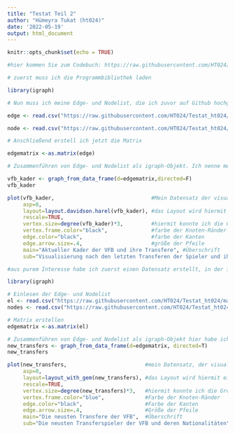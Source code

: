 ---
title: "Testat Teil 2"
author: "Hümeyra Tukat (ht024)"
date: '2022-05-19'
output: html_document
---

```{r setup, include=FALSE}
knitr::opts_chunk$set(echo = TRUE)

#hier kommen Sie zum Codebuch: https://raw.githubusercontent.com/HT024/Testat_ht024/main/Codebuch 
```

```{r Gesamnetzwerk erstellen, echo=FALSE}

# zuerst muss ich die Programmbibliothek laden

library(igraph)

# Nun muss ich meine Edge- und Nodelist, die ich zuvor auf Github hochgeladen habe einsetzen.

edge <- read.csv("https://raw.githubusercontent.com/HT024/Testat_ht024/main/Edgelist_all_ht024.csv", header=T, as.is=T, sep = ",")

node <- read.csv("https://raw.githubusercontent.com/HT024/Testat_ht024/main/Nodelist_all_ht024.csv", header=T, as.is=T, sep = ",")

# Anschließend erstell ich jetzt die Matrix

edgematrix <-as.matrix(edge)

# Zusammenführen von Edge- und Nodelist als igraph-Objekt. Ich nenne meinen Datensatz vfb_kader

vfb_kader <- graph_from_data_frame(d=edgematrix,directed=F)
vfb_kader

```



```{r Netzwerk visualisieren, fig.height=6, fig.width=10, message=FALSE, warning=FALSE, paged.print=FALSE}
plot(vfb_kader,                               #Mein Datensatz der visualisiert werden soll
     asp=0,
     layout=layout.davidson.harel(vfb_kader), #das Layout wird hiermit eingestellt, ich hab einfach solange den Code ausprobiert                                                  bis es ordentlich aussah
     rescale=TRUE,
     vertex.size=degree(vfb_kader)*3,         #hiermit konnte ich die Größe meiner Knoten so anlegen, dass sie größer werden je                                                   öfter sie im Datensatz vorkamen
     vertex.frame.color="black",              #farbe der Knoten-Ränder
     edge.color="black",                      #farbe der Kanten
     edge.arrow.size=.4,                      #größe der Pfeile 
     main="Aktueller Kader der VFB und ihre Transfere", #Überschrift
     sub="Visualisierung nach den letzten Transferen der Spieler und ihrer Nationalität") #Unter-/Überschrift/Beschreibung
```

```{r Gesamnetzwerk erstellen, echo=FALSE}
#aus purem Interesse habe ich zuerst einen Datensatz erstellt, in der ich die ganzen aktuellen/neusten Transfers die für diese/innerhalb dieser Season stattgefunden haben erhoben habe. Da ich es spannend fand zu sehen wie das Netzwerk unterhalb diesen Spielern aussieht. 

library(igraph)

# Einlesen der Edge- und Nodelist
el <- read.csv("https://raw.githubusercontent.com/HT024/Testat_ht024/main/Edgelist_ht024.csv", header=T, as.is=T, sep = ",")
nodes <- read.csv("https://raw.githubusercontent.com/HT024/Testat_ht024/main/Nodelist_ht024.csv", header=T, as.is=T, sep = ",")

# Matrix erstellen
edgematrix <-as.matrix(el)

# Zusammenführen von Edge- und Nodelist als igraph-Objekt hier habe ich es new_transfers genannt
new_transfers <- graph_from_data_frame(d=edgematrix, directed=T)
new_transfers
```

```{r Netzwerk visualisieren, fig.height=6, fig.width=10, message=FALSE, warning=FALSE, paged.print=FALSE}
plot(new_transfers,                         #mein Datensatz, der visualisiert werden soll
     asp=0,
     layout=layout_with_gem(new_transfers), #das Layout wird hiermit eingestellt, ich hab einfach solange den Code ausprobiert                                                  bis es ordentlich aussah
     rescale=TRUE,
     vertex.size=degree(new_transfers)*3,   #hiermit konnte ich die Größe meiner Knoten so anlegen, dass sie größer werden je                                                   öfter sie im Datensatz vorkamen
     vertex.frame.color="blue",             #Farbe der Knoten-Ränder
     edge.color="black",                    #Farbe der Kanten
     edge.arrow.size=.4,                    #Größe der Pfeile
     main="Die neusten Transfere der VFB",  #Überschrift
     sub="Die neusten Transferspieler der VFB und deren Nationalitäten") #Unter-/Überschrift/Beschreibung des                                                                                             Netzwerks
```